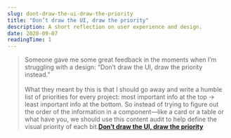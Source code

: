 ```yaml
---
slug: dont-draw-the-ui-draw-the-priority
title: "Don’t draw the UI, draw the priority"
description: A short reflection on user experience and design.
date: 2020-09-07
readingTime: 1
---
```


>Someone gave me some great feedback in the moments when I’m struggling with a design: “Don’t draw the UI, draw the priority instead.”
<br /><br />
What they meant by this is that I should go away and write a humble list of priorities for every project: most important info at the top -> least important info at the bottom. So instead of trying to figure out the order of the information in a component—like a card or a table or what have you, we should use this content audit to help define the visual priority of each bit.**<a href="https://www.robinrendle.com/notes/dont-draw-the-ui-draw-the-priority">Don’t draw the UI, draw the priority</a>**